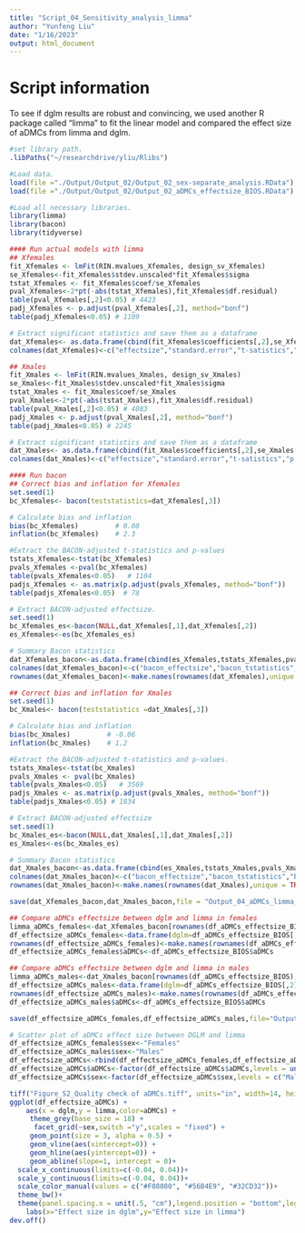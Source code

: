 ```yaml
---
title: "Script_04_Sensitivity_analysis_limma"
author: "Yunfeng Liu"
date: "1/16/2023"
output: html_document
---
```


# Script information 
To see if dglm results are robust and convincing, we used another R package called "limma" to fit the linear model and compared the effect size of aDMCs from limma and dglm. 

```r
#set library path.
.libPaths("~/researchdrive/yliu/Rlibs")
```


```r
#Load data.
load(file ="./Output/Output_02/Output_02_sex-separate_analysis.RData")
load(file ="./Output/Output_02/Output_02_aDMCs_effectsize_BIOS.RData")
```


```r
#Load all necessary libraries.
library(limma)
library(bacon)
library(tidyverse)
```

```r
#### Run actual models with limma
## Xfemales
fit_Xfemales <- lmFit(RIN.mvalues_Xfemales, design_sv_Xfemales)
se_Xfemales<-fit_Xfemales$stdev.unscaled*fit_Xfemales$sigma
tstat_Xfemales <- fit_Xfemales$coef/se_Xfemales
pval_Xfemales<-2*pt(-abs(tstat_Xfemales),fit_Xfemales$df.residual) 
table(pval_Xfemales[,2]<0.05) # 4423 
padj_Xfemales <- p.adjust(pval_Xfemales[,2], method="bonf") 
table(padj_Xfemales<0.05) # 1109      

# Extract significant statistics and save them as a dataframe 
dat_Xfemales<- as.data.frame(cbind(fit_Xfemales$coefficients[,2],se_Xfemales[,2],tstat_Xfemales[,2],pval_Xfemales[,2],padj_Xfemales))
colnames(dat_Xfemales)<-c("effectsize","standard.error","t-satistics","p.value","p.adj")

## Xmales
fit_Xmales <- lmFit(RIN.mvalues_Xmales, design_sv_Xmales)
se_Xmales<-fit_Xmales$stdev.unscaled*fit_Xmales$sigma
tstat_Xmales <- fit_Xmales$coef/se_Xmales
pval_Xmales<-2*pt(-abs(tstat_Xmales),fit_Xmales$df.residual) 
table(pval_Xmales[,2]<0.05) # 4083     
padj_Xmales <- p.adjust(pval_Xmales[,2], method="bonf") 
table(padj_Xmales<0.05) # 2245   

# Extract significant statistics and save them as a dataframe 
dat_Xmales<- as.data.frame(cbind(fit_Xmales$coefficients[,2],se_Xmales[,2],tstat_Xmales[,2],pval_Xmales[,2],padj_Xmales))
colnames(dat_Xmales)<-c("effectsize","standard.error","t-satistics","p.value","p.adj")
```


```r
#### Run bacon
## Correct bias and inflation for Xfemales
set.seed(1)
bc_Xfemales<- bacon(teststatistics=dat_Xfemales[,3])

# Calculate bias and inflation
bias(bc_Xfemales)         # 0.08   
inflation(bc_Xfemales)    # 2.3     

#Extract the BACON-adjusted t-statistics and p-values
tstats_Xfemales<-tstat(bc_Xfemales)
pvals_Xfemales <-pval(bc_Xfemales)
table(pvals_Xfemales<0.05)   # 1104  
padjs_Xfemales <- as.matrix(p.adjust(pvals_Xfemales, method="bonf")) 
table(padjs_Xfemales<0.05)  # 78    

# Extract BACON-adjusted effectsize.
set.seed(1)
bc_Xfemales_es<-bacon(NULL,dat_Xfemales[,1],dat_Xfemales[,2])
es_Xfemales<-es(bc_Xfemales_es)

# Summary Bacon statistics
dat_Xfemales_bacon<-as.data.frame(cbind(es_Xfemales,tstats_Xfemales,pvals_Xfemales,padjs_Xfemales))
colnames(dat_Xfemales_bacon)<-c("bacon_effectsize","bacon_tstatistics","bacon_pval","bacon_p.adj")
rownames(dat_Xfemales_bacon)<-make.names(rownames(dat_Xfemales),unique = TRUE)

## Correct bias and inflation for Xmales
set.seed(1)
bc_Xmales<- bacon(teststatistics =dat_Xmales[,3])

# Calculate bias and inflation
bias(bc_Xmales)         # -0.06    
inflation(bc_Xmales)    # 1.2    

#Extract the BACON-adjusted t-statistics and p-values.
tstats_Xmales<-tstat(bc_Xmales)
pvals_Xmales <- pval(bc_Xmales)
table(pvals_Xmales<0.05)   # 3569   
padjs_Xmales <- as.matrix(p.adjust(pvals_Xmales, method="bonf"))
table(padjs_Xmales<0.05) # 1834  

# Extract BACON-adjusted effectsize
set.seed(1)
bc_Xmales_es<-bacon(NULL,dat_Xmales[,1],dat_Xmales[,2])
es_Xmales<-es(bc_Xmales_es)

# Summary Bacon statistics
dat_Xmales_bacon<-as.data.frame(cbind(es_Xmales,tstats_Xmales,pvals_Xmales,padjs_Xmales))
colnames(dat_Xmales_bacon)<-c("bacon_effectsize","bacon_tstatistics","bacon_pval","bacon_p.adj")
rownames(dat_Xmales_bacon)<-make.names(rownames(dat_Xmales),unique = TRUE)

save(dat_Xfemales_bacon,dat_Xmales_bacon,file = "Output_04_aDMCs_limma_results.RData")
```

```r
## Compare aDMCs effectsize between dglm and limma in females
limma_aDMCs_females<-dat_Xfemales_bacon[rownames(df_aDMCs_effectsize_BIOS),]
df_effectsize_aDMCs_females<-data.frame(dglm=df_aDMCs_effectsize_BIOS[,1],limma=limma_aDMCs_females[,1])
rownames(df_effectsize_aDMCs_females)<-make.names(rownames(df_aDMCs_effectsize_BIOS),unique = TRUE)
df_effectsize_aDMCs_females$aDMCs<-df_aDMCs_effectsize_BIOS$aDMCs

## Compare aDMCs effectsize between dglm and limma in males
limma_aDMCs_males<-dat_Xmales_bacon[rownames(df_aDMCs_effectsize_BIOS),]
df_effectsize_aDMCs_males<-data.frame(dglm=df_aDMCs_effectsize_BIOS[,2],limma=limma_aDMCs_males[,1])
rownames(df_effectsize_aDMCs_males)<-make.names(rownames(df_aDMCs_effectsize_BIOS),unique = TRUE)
df_effectsize_aDMCs_males$aDMCs<-df_aDMCs_effectsize_BIOS$aDMCs

save(df_effectsize_aDMCs_females,df_effectsize_aDMCs_males,file="Output_04_Sensitivity analysis.RData")

# Scatter plot of aDMCs effect size between DGLM and limma
df_effectsize_aDMCs_females$sex<-"Females"
df_effectsize_aDMCs_males$sex<-"Males"
df_effectsize_aDMCs<-rbind(df_effectsize_aDMCs_females,df_effectsize_aDMCs_males)
df_effectsize_aDMCs$aDMCs<-factor(df_effectsize_aDMCs$aDMCs,levels = unique(df_effectsize_aDMCs$aDMCs))
df_effectsize_aDMCs$sex<-factor(df_effectsize_aDMCs$sex,levels = c("Males","Females"))

tiff("Figure_S2_Quality check of aDMCs.tiff", units="in", width=14, height=10, res=600,compression = 'lzw')
ggplot(df_effectsize_aDMCs) +
    aes(x = dglm,y = limma,color=aDMCs) +
     theme_grey(base_size = 18) +
      facet_grid(~sex,switch ="y",scales = "fixed") +
     geom_point(size = 3, alpha = 0.5) + 
     geom_vline(aes(xintercept=0)) +
     geom_hline(aes(yintercept=0)) +
     geom_abline(slope=1, intercept = 0)+
  scale_x_continuous(limits=c(-0.04, 0.04))+
  scale_y_continuous(limits=c(-0.04, 0.04))+
  scale_color_manual(values = c("#F08080", "#56B4E9", "#32CD32"))+
  theme_bw()+
  theme(panel.spacing.x = unit(.5, "cm"),legend.position = "bottom",legend.text =element_text(size = 30),legend.title = element_text(size = 30),axis.title.x = element_text(size = 30),axis.title.y = element_text(size = 30),axis.text.x = element_text(size = 30,angle = 45,hjust = 1),axis.text.y = element_text(size = 30),strip.text.x = element_text(size = 23))+
    labs(x="Effect size in dglm",y="Effect size in limma")
dev.off()
```


